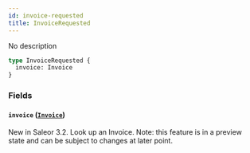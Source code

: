 ```yaml
---
id: invoice-requested
title: InvoiceRequested
---
```


No description

```graphql
type InvoiceRequested {
  invoice: Invoice
}
```

### Fields

#### `invoice` ([`Invoice`](../../../developer/api-reference/objects/invoice))

New in Saleor 3.2. Look up an Invoice. Note: this feature is in a preview state and can be subject to changes at later point.
